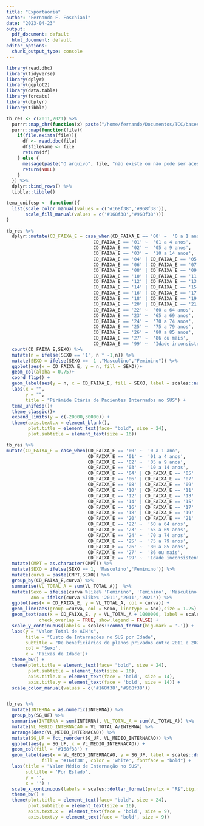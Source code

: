 ```yaml
---
title: "Exportaoria"
author: "Fernando F. Foschiani"
date: "2023-04-23"
output:
  pdf_document: default
  html_document: default
editor_options:
  chunk_output_type: console
---
```


```r
library(read.dbc)
library(tidyverse)
library(dplyr)
library(ggplot2)
library(data.table)
library(forcats)
library(dbplyr)
library(tibble)
```

```r
tb_res <- c(2011,2021) %>% 
  purrr::map_chr(function(x) paste("/home/fernando/Documentos/TCC/bases/sus/tb_res_", x, ".dbc", sep = "")) %>%
  purrr::map(function(file){
    if(file.exists(file)){
      df <- read.dbc(file)
      df$fileName <- file
      return(df)
    } else {
      message(paste("O arquivo", file, "não existe ou não pode ser acessado."))
      return(NULL)
    }
  }) %>% 
  dplyr::bind_rows() %>% 
  tibble::tibble()


```


```r
tema_unifesp <- function(){
  list(scale_color_manual(values = c('#168f38','#968f38')),
       scale_fill_manual(values = c('#168f38','#968f38')))
}
```


```r

tb_res %>%
  dplyr::mutate(CD_FAIXA_E = case_when(CD_FAIXA_E == '00' ~  '0 a 1 ano',
                                CD_FAIXA_E == '01' ~  '01 a 4 anos',
                                CD_FAIXA_E == '02' ~  '05 a 9 anos',
                                CD_FAIXA_E == '03' ~  '10 a 14 anos',
                                CD_FAIXA_E == '04' | CD_FAIXA_E == '05'  ~  '15 a 19 anos',
                                CD_FAIXA_E == '06' | CD_FAIXA_E == '07'  ~  '20 a 24 anos',
                                CD_FAIXA_E == '08' | CD_FAIXA_E == '09'  ~  '25 a 29 anos',
                                CD_FAIXA_E == '10' | CD_FAIXA_E == '11'  ~  '30 a 34 anos',
                                CD_FAIXA_E == '12' | CD_FAIXA_E == '13'  ~  '35 a 39 anos',
                                CD_FAIXA_E == '14' | CD_FAIXA_E == '15'  ~  '40 a 44 anos',
                                CD_FAIXA_E == '16' | CD_FAIXA_E == '17'  ~  '45 a 49 anos',
                                CD_FAIXA_E == '18' | CD_FAIXA_E == '19'  ~  '50 a 54 anos',
                                CD_FAIXA_E == '20' | CD_FAIXA_E == '21'  ~  '55 a 59 anos',
                                CD_FAIXA_E == '22' ~  '60 a 64 anos',
                                CD_FAIXA_E == '23' ~  '65 a 69 anos',
                                CD_FAIXA_E == '24' ~  '70 a 74 anos',
                                CD_FAIXA_E == '25' ~  '75 a 79 anos',
                                CD_FAIXA_E == '26' ~  '80 a 85 anos',
                                CD_FAIXA_E == '27' ~  '86 ou mais',
                                CD_FAIXA_E == '99' ~  'Idade inconsistente')) %>%
  count(CD_FAIXA_E,SEXO) %>%
  mutate(n = ifelse(SEXO == '1', n * -1,n)) %>%
  mutate(SEXO = ifelse(SEXO ==  1 ,"Masculino","Feminino")) %>%
  ggplot(aes(x = CD_FAIXA_E, y = n, fill = SEXO))+
  geom_col(alpha = 0.75)+
  coord_flip() +
  geom_label(aes(y = n, x = CD_FAIXA_E, fill = SEXO, label = scales::number(abs(n/1000), accuracy = 0.1, suffix = "Mil") ), angle = 90, col = "white", show.legend = FALSE)+
  labs(x = "",
       y = "",
       title = "Pirâmide Etária de Pacientes Internados no SUS") +
  tema_unifesp()+
  theme_classic()+
  expand_limits(y = c(-20000,30000)) +
  theme(axis.text.x = element_blank(),
        plot.title = element_text(face= "bold", size = 24),
        plot.subtitle = element_text(size = 16))

tb_res %>% 
mutate(CD_FAIXA_E = case_when(CD_FAIXA_E == '00' ~  '0 a 1 ano',
                              CD_FAIXA_E == '01' ~  '01 a 4 anos',
                              CD_FAIXA_E == '02' ~  '05 a 9 anos',
                              CD_FAIXA_E == '03' ~  '10 a 14 anos',
                              CD_FAIXA_E == '04' | CD_FAIXA_E == '05'  ~  '15 a 19 anos',
                              CD_FAIXA_E == '06' | CD_FAIXA_E == '07'  ~  '20 a 24 anos',
                              CD_FAIXA_E == '08' | CD_FAIXA_E == '09'  ~  '25 a 29 anos',
                              CD_FAIXA_E == '10' | CD_FAIXA_E == '11'  ~  '30 a 34 anos',
                              CD_FAIXA_E == '12' | CD_FAIXA_E == '13'  ~  '35 a 39 anos',
                              CD_FAIXA_E == '14' | CD_FAIXA_E == '15'  ~  '40 a 44 anos',
                              CD_FAIXA_E == '16' | CD_FAIXA_E == '17'  ~  '45 a 49 anos',
                              CD_FAIXA_E == '18' | CD_FAIXA_E == '19'  ~  '50 a 54 anos',
                              CD_FAIXA_E == '20' | CD_FAIXA_E == '21'  ~  '55 a 59 anos',
                              CD_FAIXA_E == '22' ~  '60 a 64 anos',
                              CD_FAIXA_E == '23' ~  '65 a 69 anos',
                              CD_FAIXA_E == '24' ~  '70 a 74 anos',
                              CD_FAIXA_E == '25' ~  '75 a 79 anos',
                              CD_FAIXA_E == '26' ~  '80 a 85 anos',
                              CD_FAIXA_E == '27' ~  '86 ou mais',
                              CD_FAIXA_E == '99' ~  'Idade inconsistente')) %>%
  mutate(CMPT = as.character(CMPT)) %>%
  mutate(SEXO = ifelse(SEXO == 1, 'Masculino','Feminino')) %>%
  mutate(curva = paste(CMPT,SEXO)) %>%
  group_by(CD_FAIXA_E,curva) %>%
  summarise(VL_TOTAL_A = sum(VL_TOTAL_A))  %>%
  mutate(Sexo = ifelse(curva %like% 'Feminino', 'Feminino', 'Masculino'),
         Ano = ifelse(curva %like% '2011','2011','2021')) %>%
  ggplot(aes(x = CD_FAIXA_E, y = VL_TOTAL_A, col = curva)) +
  geom_line(aes(group =curva, col = Sexo, linetype = Ano),size = 1.25) +
  geom_text(aes(x = CD_FAIXA_E, y = VL_TOTAL_A + 1000000, label = scales::number(VL_TOTAL_A/1000000, accuracy = 0.1, suffix = "M") , col = Sexo),
            check_overlap = TRUE, show.legend = FALSE) +
  scale_y_continuous(labels = scales::comma_format(big.mark = '.')) +
  labs(y = "Valor Total de AIH's",
       title = "Custo de Internações no SUS por Idade",
       subtitle = "De beneficiários de planos privados entre 2011 e 2021",
       col = 'Sexo',
       x = 'Faixas de Idade')+
  theme_bw() +
  theme(plot.title = element_text(face= "bold", size = 24),
        plot.subtitle = element_text(size = 16),
        axis.title.x = element_text(face = 'bold', size = 14),
        axis.title.y = element_text(face = 'bold', size = 14)) +
  scale_color_manual(values = c('#168f38','#968f38'))


tb_res %>%
  mutate(INTERNA = as.numeric(INTERNA)) %>%
  group_by(SG_UF) %>%
  summarise(INTERNA = sum(INTERNA), VL_TOTAL_A = sum(VL_TOTAL_A)) %>%
  mutate(VL_MEDIO_INTERNACAO = VL_TOTAL_A/INTERNA) %>%
  arrange(desc(VL_MEDIO_INTERNACAO)) %>%
  mutate(SG_UF = fct_reorder(SG_UF, VL_MEDIO_INTERNACAO)) %>%
  ggplot(aes(y = SG_UF, x = VL_MEDIO_INTERNACAO)) +
  geom_col(fill = '#168f38') +
  geom_label(aes(x = VL_MEDIO_INTERNACAO, y = SG_UF, label = scales::dollar(VL_MEDIO_INTERNACAO,prefix = "R$",   big.mark = ".",decimal.mark = ',')),
             fill = '#168f38', color = 'white', fontface = "bold") +
  labs(title = "Valor Médio de Internação no SUS",
       subtitle = 'Por Estado',
       y = '',
       x = '') +
  scale_x_continuous(labels = scales::dollar_format(prefix = "R$",big.mark = "."  ))+
  theme_bw() +
  theme(plot.title = element_text(face= "bold", size = 24),
        plot.subtitle = element_text(size = 16),
        axis.text.x =  element_text(face = 'bold', size = 9),
        axis.text.y = element_text(face = 'bold', size = 9))


```





